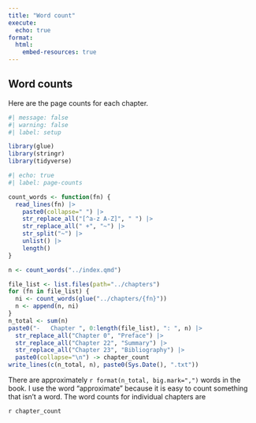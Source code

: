 ```yaml
---
title: "Word count"
execute: 
  echo: true
format:
  html:
    embed-resources: true
---
```


## Word counts

Here are the page counts for each chapter.

```r
#| message: false
#| warning: false
#| label: setup

library(glue)
library(stringr)
library(tidyverse)
```

```r
#| echo: true
#| label: page-counts

count_words <- function(fn) {
  read_lines(fn) |>
    paste0(collapse=" ") |>
    str_replace_all("[^a-z A-Z]", " ") |>
    str_replace_all(" +", "~") |> 
    str_split("~") |>
    unlist() |>
    length()
}

n <- count_words("../index.qmd")

file_list <- list.files(path="../chapters")
for (fn in file_list) {
  ni <- count_words(glue("../chapters/{fn}"))
  n <- append(n, ni)
}
n_total <- sum(n)
paste0("-   Chapter ", 0:length(file_list), ": ", n) |>
  str_replace_all("Chapter 0", "Preface") |>
  str_replace_all("Chapter 22", "Summary") |>
  str_replace_all("Chapter 23", "Bibliography") |>
  paste0(collapse="\n") -> chapter_count
write_lines(c(n_total, n), paste0(Sys.Date(), ".txt"))
```

There are approximately `r format(n_total, big.mark=",")` words in the book. I use the word "approximate" because it is easy to count something that isn't a word. The word counts for individual chapters are

`r chapter_count`

